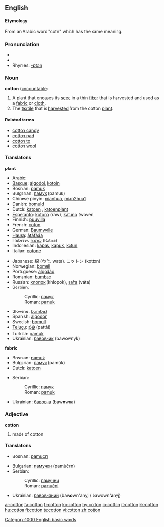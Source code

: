 ==English==
{{wikipedia|cotton}}

====Etymology====
From an Arabic word "cotn" which has the same meaning.

===Pronunciation===
* {{audio|en-us-cotton.ogg|Audio (US)}}
* {{IPA|/kɒtɛn/ (Aust,UK), /kɒɛn/ (UK)}}
* Rhymes: [[Rhymes:English:-ɒtən|-ɒtən]]

===Noun===
'''cotton''' ([[uncountable]])

#A plant that encases its [[seed]] in a thin [[fiber]] that is harvested and used as a [[fabric]] or [[cloth]].
# The [[textile]] that is [[harvest]]ed from the cotton [[plant]].

====Related terms====
*[[cotton candy]]
*[[cotton pad]]
*[[cotton to]]
*[[cotton wool]]

====Translations====
'''plant'''
{{top}}
*Arabic: {{ARchar|[[قطن]]}}
*[[Basque]]: [[algodoi]], [[kotoin]]
*Bosnian: [[pamuk#Bosnian|pamuk]] {{m}}
*Bulgarian: [[памук]] (pamùk) {{m}}
*Chinese pinyin: [[mianhua]], [[mian2hua1]]
*Danish: [[bomuld]]
*Dutch: [[katoen]] {{m}}, [[katoenplant]] {{m}}
*[[Esperanto]]: [[kotono]] (raw), [[katuno]] (woven)
*Finnish: [[puuvilla]]
*French: [[coton]] {{m}}
*German: [[Baumwolle]] {{f}}
*[[Hausa]]: [[àtáfááa]]
*Hebrew: [[כותנה]] (Kotna) {{m}}
*Indonesian: [[kapas]], [[kapuk]], [[katun]]
*Italian: [[cotone]] {{m}}
{{mid}}
*Japanese: [[綿]] ([[わた]], wata), [[コットン]] (kotton)
*Norwegian: [[bomull]]
*Portuguese: [[algodão]] {{m}}
*Romanian: [[bumbac]]
*Russian: [[хлопок]] {{m}} (khlopok), [[вата|ва́та]] (váta)
*Serbian:
*:Cyrillic: [[памук#Serbian|памук]] {{m}}
*:Roman: [[pamuk#Serbian|pamuk]] {{m}}
*Slovene: [[bombaž]] {{m}}
*Spanish: [[algodón]] {{m}}
*Swedish: [[bomull]]
*[[Telugu]]: [[పత్తి]] (patthi)
*Turkish: [[pamuk#Turkish|pamuk]]
*Ukrainian: [[бавовник]] (baw'''o'''wnyk) {{m}}
{{bottom}}

'''fabric'''
{{top}}
*Bosnian: [[pamuk#Bosnian|pamuk]] {{m}}
*Bulgarian: [[памук]] (pamùk) {{m}}
*Dutch: [[katoen]] {{n}}
{{mid}}
*Serbian:
*:Cyrillic: [[памук#Serbian|памук]] {{m}}
*:Roman: [[pamuk#Serbian|pamuk]] {{m}}
*Ukrainian: [[бавовна]] (baw'''o'''wna) {{f}}
{{bottom}}

===Adjective===
'''cotton'''
# made of cotton

====Translations====
{{top}}
*Bosnian: [[pamučni#Bosnian|pamučni]] 
{{mid}}
*Bulgarian: [[памучен]] (pamùčеn) 
*Serbian:
*:Cyrillic: [[памучни#Serbian|памучни]] 
*:Roman: [[pamučni#Serbian|pamučni]] 
*Ukrainian: [[бавовняний]] (baw'''o'''wn'anyj / bawown''''a'''nyj) {{m}}
{{bottom}}

[[Category:1000 English basic words]]

[[ar:cotton]]
[[fa:cotton]]
[[fr:cotton]]
[[ko:cotton]]
[[hy:cotton]]
[[io:cotton]]
[[it:cotton]]
[[kk:cotton]]
[[hu:cotton]]
[[fi:cotton]]
[[ta:cotton]]
[[vi:cotton]]
[[zh:cotton]]